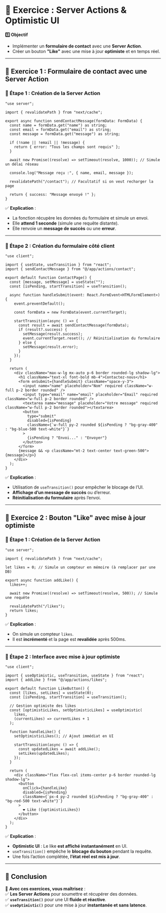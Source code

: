 # 📌 **Exercice : Server Actions & Optimistic UI**  

**1️⃣ Objectif**  
- Implémenter un **formulaire de contact** avec une **Server Action**.  
- Créer un bouton **"Like"** avec une mise à jour **optimiste** et en temps réel.  

---

## **📝 Exercice 1 : Formulaire de contact avec une Server Action**  

### **📌 Étape 1 : Création de la Server Action**  

```tsx filename="app/actions/contact.ts"
"use server";

import { revalidatePath } from "next/cache";

export async function sendContactMessage(formData: FormData) {
  const name = formData.get("name") as string;
  const email = formData.get("email") as string;
  const message = formData.get("message") as string;

  if (!name || !email || !message) {
    return { error: "Tous les champs sont requis" };
  }

  await new Promise((resolve) => setTimeout(resolve, 1000)); // Simule un délai réseau

  console.log("Message reçu :", { name, email, message });

  revalidatePath("/contact"); // Facultatif si on veut recharger la page

  return { success: "Message envoyé !" };
}
```

✅ **Explication** :  
- La fonction récupère les données du formulaire et simule un envoi.  
- Elle **attend 1 seconde** (simule une requête distante).  
- Elle renvoie un **message de succès** ou une **erreur**.  

---

### **📌 Étape 2 : Création du formulaire côté client**  

```tsx filename="app/contact/page.tsx"
"use client";

import { useState, useTransition } from "react";
import { sendContactMessage } from "@/app/actions/contact";

export default function ContactPage() {
  const [message, setMessage] = useState("");
  const [isPending, startTransition] = useTransition();

  async function handleSubmit(event: React.FormEvent<HTMLFormElement>) {
    event.preventDefault();
    
    const formData = new FormData(event.currentTarget);
    
    startTransition(async () => {
      const result = await sendContactMessage(formData);
      if (result?.success) {
        setMessage(result.success);
        event.currentTarget.reset(); // Réinitialisation du formulaire
      } else {
        setMessage(result.error);
      }
    });
  }

  return (
    <div className="max-w-lg mx-auto p-6 border rounded-lg shadow-lg">
      <h1 className="text-xl font-bold mb-4">Contactez-nous</h1>
      <form onSubmit={handleSubmit} className="space-y-3">
        <input name="name" placeholder="Nom" required className="w-full p-2 border rounded" />
        <input type="email" name="email" placeholder="Email" required className="w-full p-2 border rounded" />
        <textarea name="message" placeholder="Votre message" required className="w-full p-2 border rounded"></textarea>
        <button 
          type="submit" 
          disabled={isPending} 
          className={`w-full py-2 rounded ${isPending ? "bg-gray-400" : "bg-blue-500 text-white"}`}
        >
          {isPending ? "Envoi..." : "Envoyer"}
        </button>
      </form>
      {message && <p className="mt-2 text-center text-green-500">{message}</p>}
    </div>
  );
}
```

✅ **Explication** :  
- Utilisation de `useTransition()` pour empêcher le blocage de l’UI.  
- **Affichage d’un message de succès** ou d’erreur.  
- **Réinitialisation du formulaire** après l’envoi.  

---

## **📝 Exercice 2 : Bouton "Like" avec mise à jour optimiste**  

### **📌 Étape 1 : Création de la Server Action**  

```tsx filename="app/actions/likes.ts"
"use server";

import { revalidatePath } from "next/cache";

let likes = 0; // Simule un compteur en mémoire (à remplacer par une DB)

export async function addLike() {
  likes++;

  await new Promise((resolve) => setTimeout(resolve, 500)); // Simule une requête

  revalidatePath("/likes");
  return likes;
}
```

✅ **Explication** :  
- On simule un compteur `likes`.  
- Il est **incrémenté** et la page est **revalidée** après 500ms.  

---

### **📌 Étape 2 : Interface avec mise à jour optimiste**  

```tsx filename="app/likes/page.tsx"
"use client";

import { useOptimistic, useTransition, useState } from "react";
import { addLike } from "@/app/actions/likes";

export default function LikeButton() {
  const [likes, setLikes] = useState(0);
  const [isPending, startTransition] = useTransition();

  // Gestion optimiste des likes
  const [optimisticLikes, setOptimisticLikes] = useOptimistic(
    likes,
    (currentLikes) => currentLikes + 1
  );

  function handleLike() {
    setOptimisticLikes(); // Ajout immédiat en UI
    
    startTransition(async () => {
      const updatedLikes = await addLike();
      setLikes(updatedLikes);
    });
  }

  return (
    <div className="flex flex-col items-center p-6 border rounded-lg shadow-lg">
      <button 
        onClick={handleLike}
        disabled={isPending}
        className={`px-4 py-2 rounded ${isPending ? "bg-gray-400" : "bg-red-500 text-white"}`}
      >
        ❤️ Like ({optimisticLikes})
      </button>
    </div>
  );
}
```

✅ **Explication** :  
- **Optimistic UI** : Le like **est affiché instantanément** en UI.  
- `useTransition()` empêche le **blocage du bouton** pendant la requête.  
- Une fois l’action complétée, **l’état réel est mis à jour**.  

---

## **🎯 Conclusion**  

🚀 **Avec ces exercices, vous maîtrisez** :  
✅ **Les Server Actions** pour soumettre et récupérer des données.  
✅ **`useTransition()`** pour une UI **fluide et réactive**.  
✅ **`useOptimistic()`** pour une mise à jour **instantanée et sans latence**.